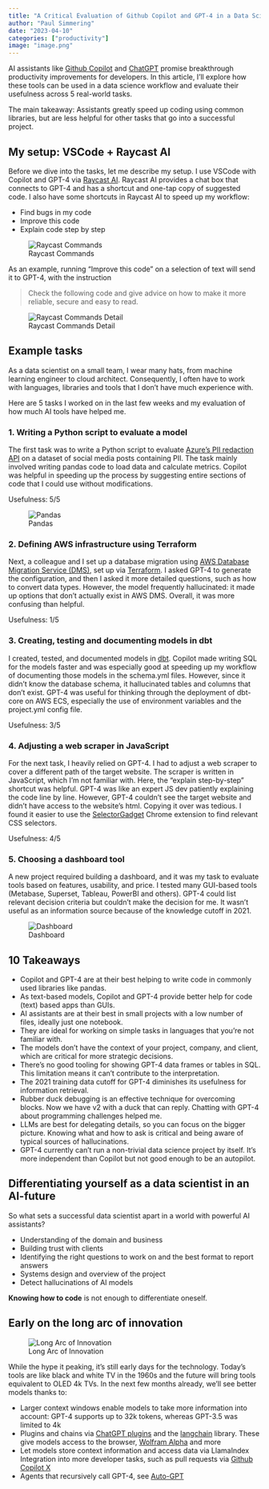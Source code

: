 ```yaml
---
title: "A Critical Evaluation of Github Copilot and GPT-4 in a Data Science Workflow"
author: "Paul Simmering"
date: "2023-04-10"
categories: ["productivity"]
image: "image.png"
---
```


AI assistants like [Github Copilot](https://github.com/features/copilot) and [ChatGPT](https://chat.openai.com) promise breakthrough productivity improvements for developers. In this article, I’ll explore how these tools can be used in a data science workflow and evaluate their usefulness across 5 real-world tasks.

The main takeaway: Assistants greatly speed up coding using common libraries, but are less helpful for other tasks that go into a successful project.

## My setup: VSCode + Raycast AI

Before we dive into the tasks, let me describe my setup. I use VSCode with Copilot and GPT-4 via [Raycast AI](https://www.raycast.com). Raycast AI provides a chat box that connects to GPT-4 and has a shortcut and one-tap copy of suggested code. I also have some shortcuts in Raycast AI to speed up my workflow:

- Find bugs in my code
- Improve this code
- Explain code step by step

![Raycast Commands](raycast_commands.png)

As an example, running “Improve this code” on a selection of text will send it to GPT-4, with the instruction

> Check the following code and give advice on how to make it more reliable, secure and easy to read.

![Raycast Commands Detail](raycast_command_detail.png)

## Example tasks

As a data scientist on a small team, I wear many hats, from machine learning engineer to cloud architect. Consequently, I often have to work with languages, libraries and tools that I don’t have much experience with.

Here are 5 tasks I worked on in the last few weeks and my evaluation of how much AI tools have helped me.

### 1. Writing a Python script to evaluate a model

The first task was to write a Python script to evaluate [Azure’s PII redaction API](https://learn.microsoft.com/en-us/azure/cognitive-services/language-service/personally-identifiable-information/how-to-call) on a dataset of social media posts containing PII. The task mainly involved writing pandas code to load data and calculate metrics. Copilot was helpful in speeding up the process by suggesting entire sections of code that I could use without modifications.

Usefulness: 5/5

![Pandas](pandas.png)

### 2. Defining AWS infrastructure using Terraform

Next, a colleague and I set up a database migration using [AWS Database Migration Service (DMS)](https://aws.amazon.com/dms/), set up via [Terraform](https://www.terraform.io/). I asked GPT-4 to generate the configuration, and then I asked it more detailed questions, such as how to convert data types. However, the model frequently hallucinated: it made up options that don’t actually exist in AWS DMS. Overall, it was more confusing than helpful.

Usefulness: 1/5

### 3. Creating, testing and documenting models in dbt

I created, tested, and documented models in [dbt](https://www.getdbt.com/). Copilot made writing SQL for the models faster and was especially good at speeding up my workflow of documenting those models in the schema.yml files. However, since it didn’t know the database schema, it hallucinated tables and columns that don’t exist. GPT-4 was useful for thinking through the deployment of dbt-core on AWS ECS, especially the use of environment variables and the project.yml config file.

Usefulness: 3/5

### 4. Adjusting a web scraper in JavaScript

For the next task, I heavily relied on GPT-4. I had to adjust a web scraper to cover a different path of the target website. The scraper is written in JavaScript, which I’m not familiar with. Here, the “explain step-by-step” shortcut was helpful. GPT-4 was like an expert JS dev patiently explaining the code line by line. However, GPT-4 couldn’t see the target website and didn’t have access to the website’s html. Copying it over was tedious. I found it easier to use the [SelectorGadget](https://chrome.google.com/webstore/detail/selectorgadget/mhjhnkcfbdhnjickkkdbjoemdmbfginb) Chrome extension to find relevant CSS selectors.

Usefulness: 4/5

### 5. Choosing a dashboard tool

A new project required building a dashboard, and it was my task to evaluate tools based on features, usability, and price. I tested many GUI-based tools (Metabase, Superset, Tableau, PowerBI and others). GPT-4 could list relevant decision criteria but couldn’t make the decision for me. It wasn’t useful as an information source because of the knowledge cutoff in 2021.

![Dashboard](dashboard.png)

## 10 Takeaways

- Copilot and GPT-4 are at their best helping to write code in commonly used libraries like pandas.
- As text-based models, Copilot and GPT-4 provide better help for code (text) based apps than GUIs.
- AI assistants are at their best in small projects with a low number of files, ideally just one notebook.
- They are ideal for working on simple tasks in languages that you’re not familiar with.
- The models don’t have the context of your project, company, and client, which are critical for more strategic decisions.
- There’s no good tooling for showing GPT-4 data frames or tables in SQL. This limitation means it can’t contribute to the interpretation.
- The 2021 training data cutoff for GPT-4 diminishes its usefulness for information retrieval.
- Rubber duck debugging is an effective technique for overcoming blocks. Now we have v2 with a duck that can reply. Chatting with GPT-4 about programming challenges helped me.
- LLMs are best for delegating details, so you can focus on the bigger picture.
Knowing what and how to ask is critical and being aware of typical sources of hallucinations.
- GPT-4 currently can’t run a non-trivial data science project by itself. It’s more independent than Copilot but not good enough to be an autopilot.

## Differentiating yourself as a data scientist in an AI-future

So what sets a successful data scientist apart in a world with powerful AI assistants?

- Understanding of the domain and business
- Building trust with clients
- Identifying the right questions to work on and the best format to report answers
- Systems design and overview of the project
- Detect hallucinations of AI models

**Knowing how to code** is not enough to differentiate oneself.

## Early on the long arc of innovation

![Long Arc of Innovation](arcs.png)

While the hype it peaking, it’s still early days for the technology. Today’s tools are like black and white TV in the 1960s and the future will bring tools equivalent to OLED 4k TVs. In the next few months already, we’ll see better models thanks to:

- Larger context windows enable models to take more information into account: GPT-4 supports up to 32k tokens, whereas GPT-3.5 was limited to 4k
- Plugins and chains via [ChatGPT plugins](https://openai.com/blog/chatgpt-plugins) and the [langchain](https://github.com/hwchase17/langchain) library. These give models access to the browser, [Wolfram Alpha](https://writings.stephenwolfram.com/2023/03/chatgpt-gets-its-wolfram-superpowers/) and more
- Let models store context information and access data via LlamaIndex
Integration into more developer tasks, such as pull requests via [Github Copilot X](https://github.com/features/preview/copilot-x)
- Agents that recursively call GPT-4, see [Auto-GPT](https://github.com/Torantulino/Auto-GPT)
